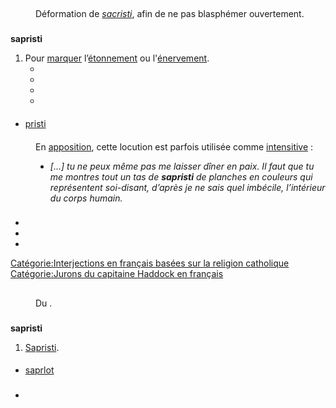 == {{langue|fr}} ==
=== {{S|étymologie}} ===
: Déformation de ''[[sacristi]]'', afin de ne pas blasphémer ouvertement.

=== {{S|interjection|fr}} ===
'''sapristi'''
# Pour [[marquer]] l’[[étonnement]] ou l'[[énervement]].
#* {{exemple | lang=fr
 | '''Sapristi''' ! nous nous abrutissons à la fin !
 | source={{w|Victor Hugo}}, ''{{w|Quatrevingt-treize}}'', 1874, {{w|Michel Lévy frères}}, tome 3, page 266}}
#* {{exemple | lang=fr
 | Mais '''sapristi''' vous ne vous doutez donc pas du nombre de crimes qui vous sont reprochés ?
 | source={{w|Pierre Souvestre}} et {{w|Marcel Allain}}, ''{{w|Fantômas|Fantômas, La Guêpe rouge}}'', 1912, {{w|Éditions Robert Laffont}}, Bouquins, tome 5, page 642}}
#* {{exemple | lang=fr
 | '''Sapristi''' ! … '''Sapristi''' ! … gémissait le pauvre homme qui ne cessait de chasser, avec sa main, quelque chose d’invisible et qui bourdonnait autour de lui, comme une mouche. '''Sapristi''' ! On ne dit pas ces choses-là à d’honnêtes gens !
 | source=Chantal Meyer-Plantureux, ''Un siècle de critique dramatique : de Francisque Sarcey à Bertrand Poirot-Delpech'', Éditions Complexe, 2003, page 44}}
#* {{exemple | lang=fr
 | '''Sapristi''' ! s’exclama Stiple comme mentionné au début de ce récit, au comble de son délire, à la fois fascinée et mortifiée par toute la décadence mentale qui était là à l’œuvre.
 | source=Francis Thievicz, ''Suicide Club et autres curiosités'',  heresie.com, 2013, page 52}}

==== {{S|variantes}} ====
* [[pristi]]

==== {{S|notes}} ====
: En [[apposition]], cette locution est parfois utilisée comme [[intensitif|intensitive]] :
:* ''[…] tu ne peux même pas me laisser dîner en paix. Il faut que tu me montres tout un tas de '''sapristi''' de planches en couleurs qui représentent soi-disant, d’après je ne sais quel imbécile, l’intérieur du corps humain.'' {{source|{{w|William Faulkner}}, ''{{w|Sartoris}}'', traduction René-Noël Raimbault & Henri Delgove, Éditions Gallimard, 1937, réédition Folio, page 299}}

==== {{S|synonymes}} ====
{{cf|sacrebleu#Synonymes}}

=== {{S|prononciation}} ===
* {{pron|sa.pʁis.ti|fr}}
* {{écouter|lang=fr|France (Orléans)|audio=Prononciation_sapristi.ogg}}
* {{écouter|Lyon (France)||lang=fr|audio=LL-Q150 (fra)-WikiLucas00-sapristi.wav}}


[[Catégorie:Interjections en français basées sur la religion catholique]]
[[Catégorie:Jurons du capitaine Haddock en français]]

== {{langue|cs}} ==
=== {{S|étymologie}} ===
: Du {{étyl|fr|cs|mot=sapristi}}.

=== {{S|interjection|cs}} ===
'''sapristi''' {{pron||cs}}
# [[sapristi#fr|Sapristi]].

==== {{S|synonymes}} ====
* [[saprlot#cs|saprlot]]

=== {{S|références}} ===
*{{R:DÉT}}
